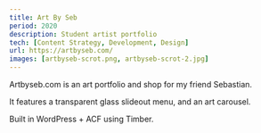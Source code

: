 ```yaml
---
title: Art By Seb
period: 2020
description: Student artist portfolio
tech: [Content Strategy, Development, Design]
url: https://artbyseb.com/
images: [artbyseb-scrot.png, artbyseb-scrot-2.jpg]
---
```


Artbyseb.com is an art portfolio and shop for my friend Sebastian.

It features a transparent glass slideout menu, and an art carousel.

Built in WordPress + ACF using Timber.
